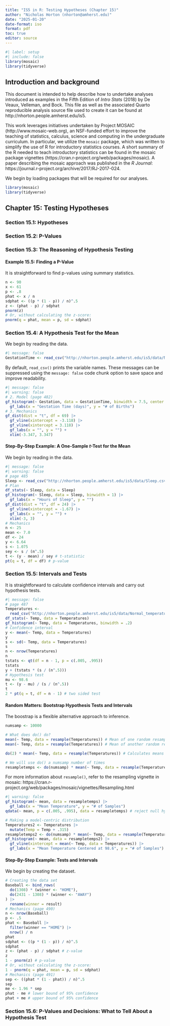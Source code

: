 ```yaml
---
title: "IS5 in R: Testing Hypotheses (Chapter 15)"
author: "Nicholas Horton (nhorton@amherst.edu)"
date: "2025-01-20"
date-format: iso
format: pdf
toc: true
editor: source
---
```


```r
#| label: setup
#| include: false
library(mosaic)   
library(tidyverse)
```


## Introduction and background 

This document is intended to help describe how to undertake analyses introduced as examples in the Fifth Edition of *Intro Stats* (2018) by De Veaux, Velleman, and Bock.
This file as well as the associated Quarto reproducible analysis source file used to create it can be found at http://nhorton.people.amherst.edu/is5.

This work leverages initiatives undertaken by Project MOSAIC (http://www.mosaic-web.org), an NSF-funded effort to improve the teaching of statistics, calculus, science and computing in the undergraduate curriculum.
In particular, we utilize the `mosaic` package, which was written to simplify the use of R for introductory statistics courses.
A short summary of the R needed to teach introductory statistics can be found in the mosaic package vignettes (https://cran.r-project.org/web/packages/mosaic).
A paper describing the mosaic approach was published in the *R Journal*: https://journal.r-project.org/archive/2017/RJ-2017-024.

We begin by loading packages that will be required for our analyses.

```r
library(mosaic)
library(tidyverse)
```

## Chapter 15: Testing Hypotheses

### Section 15.1: Hypotheses

### Section 15.2: P-Values

### Section 15.3: The Reasoning of Hypothesis Testing

#### Example 15.5: Finding a P-Value

It is straightforward to find p-values using summary statistics. 

```r
n <- 90
x <- 61
p <- .8
phat <- x / n
sdphat <- ((p * (1 - p)) / n)^.5
z <- (phat - p) / sdphat
pnorm(z)
# Or, without calculating the z-score:
pnorm(q = phat, mean = p, sd = sdphat)
```

### Section 15.4: A Hypothesis Test for the Mean

We begin by reading the data.

```r
#| message: false
GestationTime <- read_csv("http://nhorton.people.amherst.edu/is5/data/Nashville.csv")
```

By default, `read_csv()` prints the variable names. These messages can be suppressed using the `message: false` code chunk option to save space and improve readability.  

```r
#| message: false
#| warning: false
# 2. Model (page 482)
gf_histogram(~ Gestation, data = GestationTime, binwidth = 7.5, center = 3.75) |>
  gf_labs(x = "Gestation Time (days)", y = "# of Births")
# 3. Mechanics
gf_dist(dist = "t", df = 69) |>
  gf_vline(xintercept = -3.118) |>
  gf_vline(xintercept = 3.118) |>
  gf_labs(x = "", y = "") +
  xlim(-3.347, 3.347)
```

#### Step-By-Step Example: A One-Sample *t*-Test for the Mean

We begin by reading in the data.

```r
#| message: false
#| warning: false
# page 485
Sleep <- read_csv("http://nhorton.people.amherst.edu/is5/data/Sleep.csv")
# Plan
df_stats(~ Sleep, data = Sleep)
gf_histogram(~ Sleep, data = Sleep, binwidth = 1) |>
  gf_labs(x = "Hours of Sleep", y = "")
gf_dist(dist = "t", df = 24) |>
  gf_vline(xintercept = -1.67) |>
  gf_labs(x = "", y = "") +
  xlim(-3, 3)
# Mechanics
n <- 25
mean <- 7.0
df <- 24
y <- 6.64
s <- 1.075
sey <- s / (n^.5)
t <- (y - mean) / sey # t-statistic
pt(q = t, df = df) # p-value
```

### Section 15.5: Intervals and Tests

It is straightforward to calculate confidence intervals and carry out hypothesis tests.

```r
#| message: false
# page 487
Temperatures <- 
  read_csv("http://nhorton.people.amherst.edu/is5/data/Normal_temperature.csv")
df_stats(~ Temp, data = Temperatures)
gf_histogram(~ Temp, data = Temperatures, binwidth = .2)
# Confidence interval
y <- mean(~ Temp, data = Temperatures)
y
s <- sd(~ Temp, data = Temperatures)
s
n <- nrow(Temperatures)
n
tstats <- qt(df = n - 1, p = c(.005, .995))
tstats
y + (tstats * (s / (n^.5)))
# Hypothesis test
mu <- 98.6
t <- (y - mu) / (s / (n^.5))
t
2 * pt(q = t, df = n - 1) # two sided test
```

#### Random Matters: Bootstrap Hypothesis Tests and Intervals

The boostrap is a flexible alternative approach to inference.

```r
numsamp <- 10000

# What does do() do?
mean(~ Temp, data = resample(Temperatures)) # Mean of one random resample
mean(~ Temp, data = resample(Temperatures)) # Mean of another random resample

do(2) * mean(~ Temp, data = resample(Temperatures)) # Calculates means of two resamples

# We will use do() a numsamp number of times
resampletemps <- do(numsamp) * mean(~ Temp, data = resample(Temperatures))
```

For more information about `resample()`, refer to the resampling vignette in mosaic: https://cran.r-project.org/web/packages/mosaic/vignettes/Resampling.html


```r
#| warning: false
gf_histogram(~ mean, data = resampletemps) |>
  gf_labs(x = "Mean Temperature", y = "# of Samples")
qdata(~ mean, p = c(.005, .995), data = resampletemps) # reject null hypothesis

# Making a model-centric distribution
Temperatures2 <- Temperatures |>
  mutate(Temp = Temp + .315)
resampletemps2 <- do(numsamp) * mean(~ Temp, data = resample(Temperatures2))
gf_histogram(~ mean, data = resampletemps2) |>
  gf_vline(xintercept = mean(~ Temp, data = Temperatures)) |>
  gf_labs(x = "Mean Temperature Centered at 98.6", y = "# of Samples")
```

#### Step-By-Step Example: Tests and Intervals

We begin by creating the dataset.

```r
# Creating the data set
Baseball <- bind_rows(
  do(1308) * (winner <- "HOME"),
  do(2431 - 1308) * (winner <- "AWAY")
) |>
  rename(winner = result)
# Mechanics (page 490)
n <- nrow(Baseball)
p <- .5
phat <- Baseball |>
  filter(winner == "HOME") |>
  nrow() / n
phat
sdphat <- ((p * (1 - p)) / n)^.5
sdphat
z <- (phat - p) / sdphat # z-value
z
1 - pnorm(z) # p-value
# Or, without calculating the z-score:
1 - pnorm(q = phat, mean = p, sd = sdphat)
# Mechanics (page 491)
sep <- ((phat * (1 - phat)) / n)^.5
sep
me <- 1.96 * sep
phat - me # lower bound of 95% confidence
phat + me # upper bound of 95% confidence
```

### Section 15.6: P-Values and Decisions: What to Tell About a Hypothesis Test
